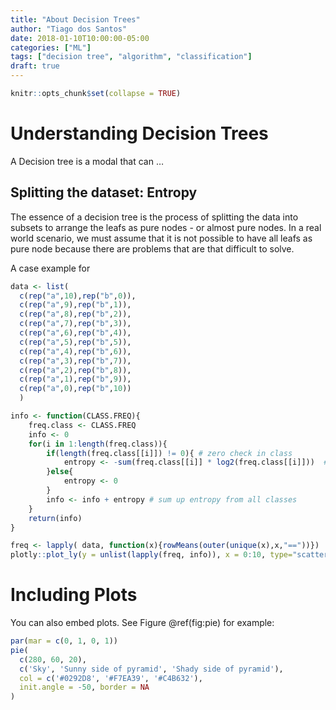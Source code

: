 ```yaml
---
title: "About Decision Trees"
author: "Tiago dos Santos"
date: 2018-01-10T10:00:00-05:00
categories: ["ML"]
tags: ["decision tree", "algorithm", "classification"]
draft: true
---
```


```r
knitr::opts_chunk$set(collapse = TRUE)
```

# Understanding Decision Trees

A Decision tree is a modal that can ...


## Splitting the dataset: Entropy

The essence of a decision tree is the process of splitting the data into subsets to arrange the leafs as pure nodes - or almost pure nodes. 
In a real world scenario, we must assume that it is not possible to have all leafs as pure node because there are problems that are that difficult to solve.

A case example for  

```r
data <- list(
  c(rep("a",10),rep("b",0)),
  c(rep("a",9),rep("b",1)),
  c(rep("a",8),rep("b",2)),
  c(rep("a",7),rep("b",3)),
  c(rep("a",6),rep("b",4)),
  c(rep("a",5),rep("b",5)),
  c(rep("a",4),rep("b",6)),
  c(rep("a",3),rep("b",7)),
  c(rep("a",2),rep("b",8)),
  c(rep("a",1),rep("b",9)),
  c(rep("a",0),rep("b",10))
  )

info <- function(CLASS.FREQ){
    freq.class <- CLASS.FREQ
    info <- 0
    for(i in 1:length(freq.class)){
        if(length(freq.class[[i]]) != 0){ # zero check in class
            entropy <- -sum(freq.class[[i]] * log2(freq.class[[i]]))  #I calculate the entropy for each class i here
        }else{ 
            entropy <- 0
        } 
        info <- info + entropy # sum up entropy from all classes
    }
    return(info)
}

freq <- lapply( data, function(x){rowMeans(outer(unique(x),x,"=="))})
plotly::plot_ly(y = unlist(lapply(freq, info)), x = 0:10, type="scatter", mode="markers+lines")

```

# Including Plots

You can also embed plots. See Figure \@ref(fig:pie) for example:

```r
par(mar = c(0, 1, 0, 1))
pie(
  c(280, 60, 20),
  c('Sky', 'Sunny side of pyramid', 'Shady side of pyramid'),
  col = c('#0292D8', '#F7EA39', '#C4B632'),
  init.angle = -50, border = NA
)
```
